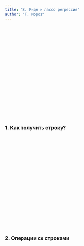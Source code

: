 ```yaml
---
title: "8. Ридж и лассо регрессия"
author: "Г. Мороз"
---
```


<style>
.parallax {
    /* The image used */
    background-image: url("1_coin.jpg");

    /* Set a specific height */
    min-height: 300px; 

    /* Create the parallax scrolling effect */
    background-attachment: fixed;
    background-position: center;
    background-repeat: no-repeat;
    background-size: auto;
}
</style>

<div class="parallax"></div>


### 1. Как получить строку?

<div class="parallax"></div>

### 2. Операции со строками
